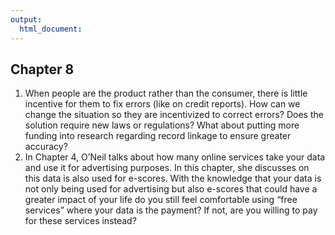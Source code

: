 ```yaml
---
output:
  html_document:
---
```



## Chapter 8

1. When people are the product rather than the consumer, there is little incentive for them to fix errors (like on credit reports).  How can we change the situation so they are incentivized to correct errors?  Does the solution require new laws or regulations? What about putting more funding into research regarding record linkage to ensure greater accuracy? 
1. In Chapter 4, O’Neil talks about how many online services take your data and use it for advertising purposes.  In this chapter, she discusses on this data is also used for e-scores.  With the knowledge that your data is not only being used for advertising but also e-scores that could have a greater impact of your life do you still feel comfortable using “free services” where your data is the payment? If not, are you willing to pay for these services instead?  







